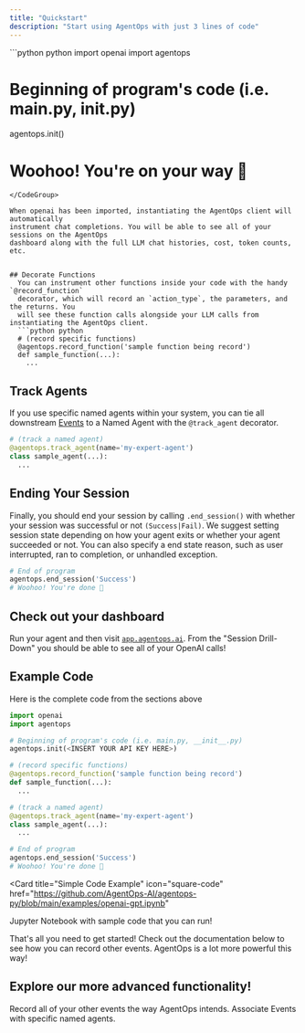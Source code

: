 ```yaml
---
title: "Quickstart"
description: "Start using AgentOps with just 3 lines of code"
---
```


<CodeGroup>
```python python
import openai
import agentops

# Beginning of program's code (i.e. main.py, __init__.py)

agentops.init(<INSERT YOUR API KEY HERE>)

# Woohoo! You're on your way 🎉

```
</CodeGroup>

When openai has been imported, instantiating the AgentOps client will automatically
instrument chat completions. You will be able to see all of your sessions on the AgentOps
dashboard along with the full LLM chat histories, cost, token counts, etc.


## Decorate Functions
  You can instrument other functions inside your code with the handy `@record_function`
  decorator, which will record an `action_type`, the parameters, and the returns. You
  will see these function calls alongside your LLM calls from instantiating the AgentOps client.
  ```python python
  # (record specific functions)
  @agentops.record_function('sample function being record')
  def sample_function(...):
    ...
```

## Track Agents
  If you use specific named agents within your system, you can tie all downstream [Events](/v1/details/events) to a
  Named Agent with the `@track_agent` decorator.
  ```python python
  # (track a named agent)
  @agentops.track_agent(name='my-expert-agent')
  class sample_agent(...):
    ...
```

## Ending Your Session

  Finally, you should end your session by calling `.end_session()` with whether your session 
  was successful or not `(Success|Fail)`. We suggest setting session state depending on how 
  your agent exits or whether your agent succeeded or not. You can also specify a end state reason,
  such as user interrupted, ran to completion, or unhandled exception.
  ```python python
  # End of program
  agentops.end_session('Success')
  # Woohoo! You're done 🎉
  ```

## Check out your dashboard
  Run your agent and then visit [`app.agentops.ai`](https://app.agentops.ai). 
  From the "Session Drill-Down" you should be able to see all of your OpenAI calls! 

## Example Code

Here is the complete code from the sections above

```python python
import openai
import agentops

# Beginning of program's code (i.e. main.py, __init__.py)
agentops.init(<INSERT YOUR API KEY HERE>)

# (record specific functions)
@agentops.record_function('sample function being record')
def sample_function(...):
  ...

# (track a named agent)
@agentops.track_agent(name='my-expert-agent')
class sample_agent(...):
  ...

# End of program
agentops.end_session('Success')
# Woohoo! You're done 🎉
```

<Card
  title="Simple Code Example"
  icon="square-code"
  href="https://github.com/AgentOps-AI/agentops-py/blob/main/examples/openai-gpt.ipynb"
>
  Jupyter Notebook with sample code that you can run!
</Card>

That's all you need to get started! Check out the documentation below to see how you can record other events. AgentOps is a lot more powerful this way!

## Explore our more advanced functionality!

<CardGroup cols={2}>
  <Card
    title="Recording Events"
    icon="square-code"
    href="/v1/details/recording-events"
  >
    Record all of your other events the way AgentOps intends.
  </Card>
  <Card title="Tracking Agents" icon="robot" href="/v1/details/tracking-agents">
    Associate Events with specific named agents.
  </Card>
</CardGroup>
